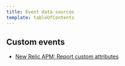 ```yaml
---
title: Event data sources
template: tableOfContents
---
```


## Custom events

* [New Relic APM: Report custom attributes](/docs/insights/event-data-sources/custom-events/new-relic-apm-report-custom-attributes)
